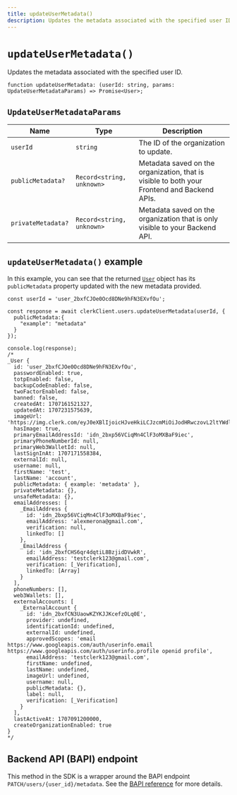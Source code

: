 ```yaml
---
title: updateUserMetadata()
description: Updates the metadata associated with the specified user ID.
---
```


# `updateUserMetadata()`

Updates the metadata associated with the specified user ID.

```tsx
function updateUserMetadata: (userId: string, params: UpdateUserMetadataParams) => Promise<User>;
```

## `UpdateUserMetadataParams`

| Name | Type	| Description |
| --- | --- | --- |
| `userId` | `string` | The ID of the organization to update. |
| `publicMetadata?` | `Record<string, unknown>` | Metadata saved on the organization, that is visible to both your Frontend and Backend APIs. |
| `privateMetadata?` | `Record<string, unknown>` | Metadata saved on the organization that is only visible to your Backend API. |

## `updateUserMetadata()` example

In this example, you can see that the returned [`User`](/docs/references/backend/types/backend-user) object has its `publicMetadata` property updated with the new metadata provided. 

```tsx {3-6, 30}
const userId = 'user_2bxfCJOe0Ocd8DNe9hFN3EXvfOu';

const response = await clerkClient.users.updateUserMetadata(userId, {
  publicMetadata:{
    "example": "metadata"
  }
});

console.log(response);
/*
_User {
  id: 'user_2bxfCJOe0Ocd8DNe9hFN3EXvfOu',
  passwordEnabled: true,
  totpEnabled: false,
  backupCodeEnabled: false,
  twoFactorEnabled: false,
  banned: false,
  createdAt: 1707161521327,
  updatedAt: 1707231575639,
  imageUrl: 'https://img.clerk.com/eyJ0eXBlIjoicHJveHkiLCJzcmMiOiJodHRwczovL2ltYWdlcy5jbGVyay5kZXYvb2F1dGhfZ29vZ2xlL2ltZ18yYnhmQ0pqZ3Yzb21rMzNHU3lZTzJhWEFvc1AifQ',
  hasImage: true,
  primaryEmailAddressId: 'idn_2bxp56VCiqMn4ClF3oMXBaF9iec',
  primaryPhoneNumberId: null,
  primaryWeb3WalletId: null,
  lastSignInAt: 1707171558384,
  externalId: null,
  username: null,
  firstName: 'test',
  lastName: 'account',
  publicMetadata: { example: 'metadata' },
  privateMetadata: {},
  unsafeMetadata: {},
  emailAddresses: [
    _EmailAddress {
      id: 'idn_2bxp56VCiqMn4ClF3oMXBaF9iec',
      emailAddress: 'alexmerona@gmail.com',
      verification: null,
      linkedTo: []
    },
    _EmailAddress {
      id: 'idn_2bxfCHS6qr4dqtiL8BzjidDVwkR',
      emailAddress: 'testclerk123@gmail.com',
      verification: [_Verification],
      linkedTo: [Array]
    }
  ],
  phoneNumbers: [],
  web3Wallets: [],
  externalAccounts: [
    _ExternalAccount {
      id: 'idn_2bxfCN3UaowKZYKJJKcefzOLq0E',
      provider: undefined,
      identificationId: undefined,
      externalId: undefined,
      approvedScopes: 'email https://www.googleapis.com/auth/userinfo.email https://www.googleapis.com/auth/userinfo.profile openid profile',
      emailAddress: 'testclerk123@gmail.com',
      firstName: undefined,
      lastName: undefined,
      imageUrl: undefined,
      username: null,
      publicMetadata: {},
      label: null,
      verification: [_Verification]
    }
  ],
  lastActiveAt: 1707091200000,
  createOrganizationEnabled: true
}
*/
```

## Backend API (BAPI) endpoint

This method in the SDK is a wrapper around the BAPI endpoint `PATCH/users/{user_id}/metadata`. See the [BAPI reference](https://clerk.com/docs/reference/backend-api/tag/Users#operation/UpdateUserMetadata) for more details.